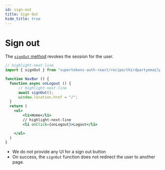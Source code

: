 ```yaml
---
id: sign-out
title: Sign Out
hide_title: true
---
```



# Sign out

The [`signOut` method](../../auth-react/thirdpartyemailpassword/sign-out) revokes the session for the user.

<FrontendSDKTabs>
<TabItem value="reactjs">

```jsx
// highlight-next-line
import { signOut } from "supertokens-auth-react/recipe/thirdpartyemailpassword";

function NavBar () {
  function async onLogout () {
      // highlight-next-line
      await signOut(); 
      window.location.href = "/";
  }
  return (
    <ul>
        <li>Home</li>
        // highlight-next-line
        <li onClick={onLogout}>Logout</li> 

    </ul>
  )
}
```
</TabItem>
</FrontendSDKTabs>

- We do not provide any UI for a sign out button
- On success, the `signOut` function does not redirect the user to another page.